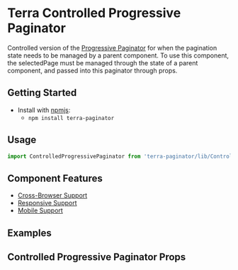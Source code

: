


<Badge />

# Terra Controlled Progressive Paginator

Controlled version of the [Progressive Paginator](https://engineering.cerner.com/terra-core/components/terra-paginator/paginator/progressive-paginator) for when the pagination state needs to be managed by a parent component. To use this component, the selectedPage must be managed through the state of a parent component, and passed into this paginator through props.

## Getting Started

- Install with [npmjs](https://www.npmjs.com):
  - `npm install terra-paginator`

## Usage

```jsx
import ControlledProgressivePaginator from 'terra-paginator/lib/ControlledProgressivePaginator';
```

## Component Features

* [Cross-Browser Support](https://engineering.cerner.com/terra-ui/about/terra-ui/component-standards#cross-browser-support)
* [Responsive Support](https://engineering.cerner.com/terra-ui/about/terra-ui/component-standards#responsive-support)
* [Mobile Support](https://engineering.cerner.com/terra-ui/about/terra-ui/component-standards#mobile-support)

## Examples
<ControlledProgressivePaginatorExample />
<ControlledProgressivePaginatorWithoutTotalCountExample />

## Controlled Progressive Paginator Props
<ControlledProgressivePaginatorPropsTable />
